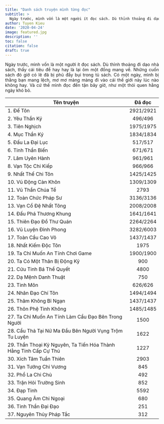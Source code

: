 ```yaml
---
title: "Danh sách truyện mình từng đọc"
subtitle: >
  Ngày trước, mình vốn là một người ít đọc sách. Dù thỉnh thoảng đi dạo nhà sách, thấy cái tiêu đề hay hay là lại ôm một đống mang về. Những cuốn sách đó...
author: Tuyen Kieu  
date: '2020-04-24'
image: featured.jpg
description: ''
toc: false
citation: false
draft: true
---
```


<p style = "text-align: justify">Ngày trước, mình vốn là một người ít đọc sách. Dù thỉnh thoảng đi dạo nhà sách, thấy cái tiêu đề hay hay là lại ôm một đống mang về. Những cuốn sách đó giờ có lẽ đã bị phủ đầy bụi trong tủ sách. Có một ngày, mình bị thằng bạn mang lệch, mơ mơ màng màng đi vào cái thế giới này lúc nào không hay. Và cứ thế mình đọc đến tận bây giờ, như một thói quen hằng ngày khó bỏ. </p>

| Tên truyện|Đã đọc|
|---|:---:|
|1. Đế Tôn|2921/2921|
|2. Yêu Thần Ký|496/496|
|3. Tiên Nghịch|1975/1975|
|4. Mục Thần Ký |1834/1834|
|5. Đấu La Đại Lục |517/517|
|6. Tinh Thần Biến |671/671|
|7. Lâm Uyên Hành |961/961|
|8. Vạn Tộc Chi Kiếp |966/966|
|9. Nhất Thế Chi Tôn |1425/1425|
|10. Vũ Động Càn Khôn |1309/1309|
|11. Vũ Thần Chúa Tể |2793|
|12. Toàn Chức Pháp Sư |3136/3136|
|13. Vạn Cổ Đệ Nhất Tông |2008/2008|
|14. Đấu Phá Thương Khung |1641/1641|
|15. Thiên Đạo Đồ Thư Quán |2264/2264|
|16. Vũ Luyện Đỉnh Phong |3282/6003|
|17. Toàn Cầu Cao Võ |1437/1437|
|18. Nhất Kiếm Độc Tôn |1975|
|19. Ta Chỉ Muốn An Tĩnh Chơi Game |1900/1900|
|20. Ta Có Một Thân Bị Động Kỹ |900|
|21. Cửu Tinh Bá Thể Quyết |4800|
|22. Dạ Mệnh Danh Thuật |750|
|23. Tinh Môn |626/626|
|24. Nhân Đạo Chí Tôn |1494/1494|
|25. Thâm Không Bỉ Ngạn |1437/1437|
|26. Thôn Phệ Tinh Không |1485/1485|
|27. Ta Chỉ Muốn An Tĩnh Làm Cẩu Đạo Bên Trong Người |1500|
|28. Cẩu Thả Tại Nữ Ma Đầu Bên Người Vụng Trộm Tu Luyện|1622|
|29. Thần Thoại Kỷ Nguyên, Ta Tiến Hóa Thành Hằng Tinh Cấp Cự Thú|1227|
|30. Xích Tâm Tuần Thiên |2903|
|31. Vạn Tướng Chi Vương|845|
|32. Phổ La Chi Chủ|492|
|33. Trận Hỏi Trường Sinh|852|
|34. Đạp Tinh|5592|
|35. Quang Âm Chi Ngoại|680|
|36. Tinh Thần Đại Đạo|251|
|37. Nguyên Thủy Pháp Tắc|312|